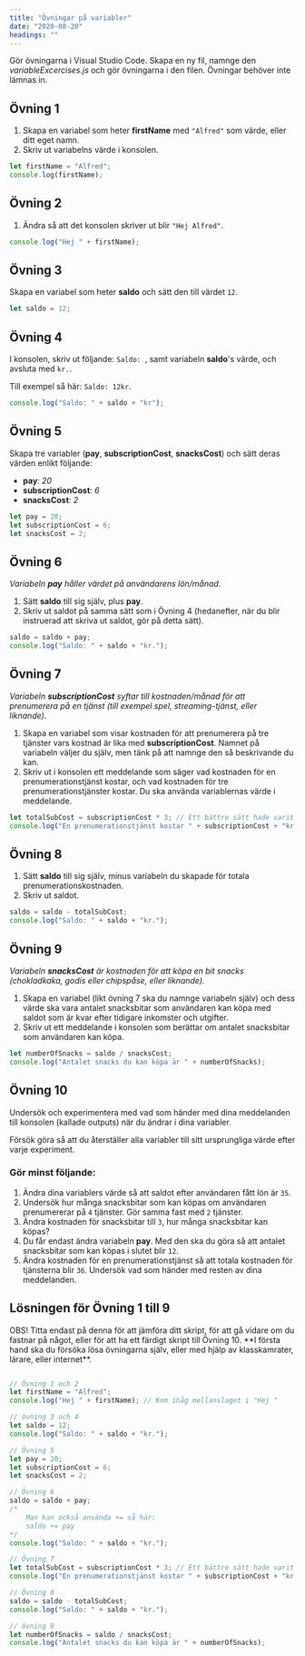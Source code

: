 ```yaml
---
title: "Övningar på variabler"
date: "2020-08-20"
headings: ""
---
```


Gör övningarna i Visual Studio Code. Skapa en ny fil, namnge den *variableExcercises.js* och gör övningarna i den filen.
Övningar behöver inte lämnas in.

## Övning 1
1. Skapa en variabel som heter **firstName** med `"Alfred"` som värde, eller ditt eget namn.
2. Skriv ut variabelns värde i konsolen.

<PracticeContainer>

```js
let firstName = "Alfred";
console.log(firstName);
```

</PracticeContainer>


## Övning 2
1. Ändra så att det konsolen skriver ut blir `"Hej Alfred"`.

<PracticeContainer>

```js
console.log("Hej " + firstName);
```

</PracticeContainer>

## Övning 3
Skapa en variabel som heter **saldo** och sätt den till värdet `12`.

<PracticeContainer>

```js
let saldo = 12;
```

</PracticeContainer>

## Övning 4
I konsolen, skriv ut följande: `Saldo: `, samt variabeln **saldo**'s värde, och avsluta med `kr.`.

Till exempel så här: `Saldo: 12kr`.

<PracticeContainer>

```js
console.log("Saldo: " + saldo + "kr");
```

</PracticeContainer>

## Övning 5
Skapa tre variabler (**pay**, **subscriptionCost**, **snacksCost**) och sätt deras värden enlikt följande:
- **pay**: *20*
- **subscriptionCost**: *6*
- **snacksCost**: *2*

<PracticeContainer>

```js
let pay = 20;
let subscriptionCost = 6;
let snacksCost = 2;
```

</PracticeContainer>

## Övning 6
*Variabeln **pay** håller värdet på användarens lön/månad.*

1. Sätt **saldo** till sig själv, plus **pay**.
2. Skriv ut saldot på samma sätt som i Övning 4 (hedanefter, när du blir instruerad att skriva ut saldot, gör på detta sätt).

<PracticeContainer>

```js
saldo = saldo + pay;
console.log("Saldo: " + saldo + "kr.");
```

</PracticeContainer>

## Övning 7
*Variabeln **subscriptionCost** syftar till kostnaden/månad för att prenumerera på en tjänst (till exempel spel, streaming-tjänst, eller liknande).*

1. Skapa en variabel som visar kostnaden för att prenumerera på tre tjänster vars kostnad är lika med **subscriptionCost**. Namnet på variabeln väljer du själv, men tänk på att namnge den så beskrivande du kan.
2. Skriv ut i konsolen ett meddelande som säger vad kostnaden för en prenumerationstjänst kostar, och vad kostnaden för tre prenumerationstjänster kostar. Du ska använda variablernas värde i meddelande.

<PracticeContainer>

```js
let totalSubCost = subscriptionCost * 3; // Ett bättre sätt hade varit att sätta 3an till en variabel också, tex numberOfSubs
console.log("En prenumerationstjänst kostar " + subscriptionCost + "kr. 3 prenumerationer kostar därför " + totalSubCost + "kr.");
```

</PracticeContainer>

## Övning 8
1. Sätt **saldo** till sig själv, minus variabeln du skapade för totala prenumerationskostnaden.
2. Skriv ut saldot.

<PracticeContainer>

```js
saldo = saldo - totalSubCost;
console.log("Saldo: " + saldo + "kr.");
```

</PracticeContainer>

## Övning 9
*Variabeln **snacksCost** är kostnaden för att köpa en bit snacks (chokladkaka, godis eller chipspåse, eller liknande).*

1. Skapa en variabel (likt övning 7 ska du namnge variabeln själv) och dess värde ska vara antalet snacksbitar som användaren kan köpa med saldot som är kvar efter tidigare inkomster och utgifter.
2. Skriv ut ett meddelande i konsolen som berättar om antalet snacksbitar som användaren kan köpa.

<PracticeContainer>

```js
let numberOfSnacks = saldo / snacksCost;
console.log("Antalet snacks du kan köpa är " + numberOfSnacks);
```

</PracticeContainer>

## Övning 10

Undersök och experimentera med vad som händer med dina meddelanden till konsolen (kallade outputs) när du ändrar i dina variabler.

Försök göra så att du återställer alla variabler till sitt ursprungliga värde efter varje experiment.

### Gör minst följande:
1. Ändra dina variablers värde så att saldot efter användaren fått lön är `35`.
2. Undersök hur många snacksbitar som kan köpas om användaren prenumererar på `4` tjänster. Gör samma fast med `2` tjänster.
3. Ändra kostnaden för snacksbitar till `3`, hur många snacksbitar kan köpas?
4. Du får endast ändra variabeln **pay**. Med den ska du göra så att antalet snacksbitar som kan köpas i slutet blir `12`.
5. Ändra kostnaden för en prenumerationstjänst så att totala kostnaden för tjänsterna blir `36`. Undersök vad som händer med resten av dina meddelanden.

## Lösningen för Övning 1 till 9

<Notice>
OBS! Titta endast på denna för att jämföra ditt skript, för att gå vidare om du fastnar på något, eller för att ha ett färdigt skript till Övning 10. **I första hand ska du försöka lösa övningarna själv, eller med hjälp av klasskamrater, lärare, eller internet**.
</Notice>

<PracticeContainer>

```js

// Övning 1 och 2
let firstName = "Alfred";
console.log("Hej " + firstName); // Kom ihåg mellanslaget i "Hej "

// övning 3 och 4
let saldo = 12;
console.log("Saldo: " + saldo + "kr.");

// Övning 5
let pay = 20;
let subscriptionCost = 6;
let snacksCost = 2;

// Övning 6
saldo = saldo + pay;
/*
    Man kan också använda += så här:
    saldo += pay
*/
console.log("Saldo: " + saldo + "kr.");

// Övning 7
let totalSubCost = subscriptionCost * 3; // Ett bättre sätt hade varit att sätta 3an till en variabel också, tex numberOfSubs
console.log("En prenumerationstjänst kostar " + subscriptionCost + "kr. 3 prenumerationer kostar därför " + totalSubCost + "kr.");

// Övning 8
saldo = saldo - totalSubCost;
console.log("Saldo: " + saldo + "kr.");

// övning 9
let numberOfSnacks = saldo / snacksCost;
console.log("Antalet snacks du kan köpa är " + numberOfSnacks);
```

</PracticeContainer>